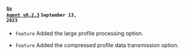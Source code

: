 #### <code class='changelog-service'><a href="../release-notes/golang/golang-0_2_3">Go Agent v0.2.3</a></code> <code class='changelog-date'>September 13, 2023</code>

- <code class="Feature">Feature</code> Added the large profile processing option.

- <code class="Feature">Feature</code> Added the compressed profile data transmission option.
